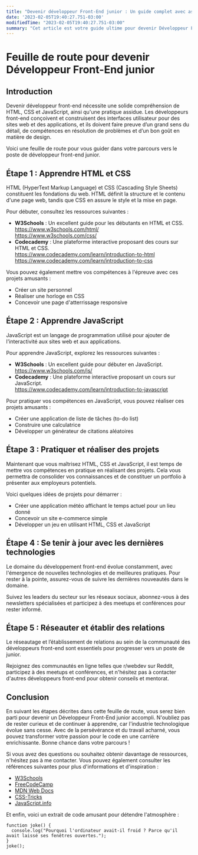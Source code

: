 ```yaml
---
title: "Devenir développeur Front-End junior : Un guide complet avec astuces, codes et ressources"
date: '2023-02-05T19:40:27.751-03:00'
modifiedTime: "2023-02-05T19:40:27.751-03:00"
summary: "Cet article est votre guide ultime pour devenir Développeur Front-End Junior. Avec des astuces, des ressources et des conseils étape par étape, ce guide complet vous aidera à atteindre vos objectifs de carrière et à devenir un développeur Front-End compétent."
---
```


# Feuille de route pour devenir Développeur Front-End junior

## Introduction

Devenir développeur front-end nécessite une solide compréhension de HTML, CSS et JavaScript, ainsi qu'une pratique assidue. Les développeurs front-end conçoivent et construisent des interfaces utilisateur pour des sites web et des applications, et ils doivent faire preuve d’un grand sens du détail, de compétences en résolution de problèmes et d’un bon goût en matière de design.

Voici une feuille de route pour vous guider dans votre parcours vers le poste de développeur front-end junior.

## Étape 1 : Apprendre HTML et CSS

HTML (HyperText Markup Language) et CSS (Cascading Style Sheets) constituent les fondations du web. HTML définit la structure et le contenu d'une page web, tandis que CSS en assure le style et la mise en page.

Pour débuter, consultez les ressources suivantes :

- **W3Schools** : Un excellent guide pour les débutants en HTML et CSS.  
  https://www.w3schools.com/html/  
  https://www.w3schools.com/css/
- **Codecademy** : Une plateforme interactive proposant des cours sur HTML et CSS.  
  https://www.codecademy.com/learn/introduction-to-html  
  https://www.codecademy.com/learn/introduction-to-css

Vous pouvez également mettre vos compétences à l'épreuve avec ces projets amusants :

- Créer un site personnel
- Réaliser une horloge en CSS
- Concevoir une page d'atterrissage responsive

## Étape 2 : Apprendre JavaScript

JavaScript est un langage de programmation utilisé pour ajouter de l'interactivité aux sites web et aux applications.

Pour apprendre JavaScript, explorez les ressources suivantes :

- **W3Schools** : Un excellent guide pour débuter en JavaScript.  
  https://www.w3schools.com/js/
- **Codecademy** : Une plateforme interactive proposant un cours sur JavaScript.  
  https://www.codecademy.com/learn/introduction-to-javascript

Pour pratiquer vos compétences en JavaScript, vous pouvez réaliser ces projets amusants :

- Créer une application de liste de tâches (to-do list)
- Construire une calculatrice
- Développer un générateur de citations aléatoires

## Étape 3 : Pratiquer et réaliser des projets

Maintenant que vous maîtrisez HTML, CSS et JavaScript, il est temps de mettre vos compétences en pratique en réalisant des projets. Cela vous permettra de consolider vos connaissances et de constituer un portfolio à présenter aux employeurs potentiels.

Voici quelques idées de projets pour démarrer :

- Créer une application météo affichant le temps actuel pour un lieu donné
- Concevoir un site e-commerce simple
- Développer un jeu en utilisant HTML, CSS et JavaScript

## Étape 4 : Se tenir à jour avec les dernières technologies

Le domaine du développement front-end évolue constamment, avec l'émergence de nouvelles technologies et de meilleures pratiques. Pour rester à la pointe, assurez-vous de suivre les dernières nouveautés dans le domaine.

Suivez les leaders du secteur sur les réseaux sociaux, abonnez-vous à des newsletters spécialisées et participez à des meetups et conférences pour rester informé.

## Étape 5 : Réseauter et établir des relations

Le réseautage et l’établissement de relations au sein de la communauté des développeurs front-end sont essentiels pour progresser vers un poste de junior.

Rejoignez des communautés en ligne telles que r/webdev sur Reddit, participez à des meetups et conférences, et n'hésitez pas à contacter d'autres développeurs front-end pour obtenir conseils et mentorat.

## Conclusion

En suivant les étapes décrites dans cette feuille de route, vous serez bien parti pour devenir un Développeur Front-End junior accompli. N'oubliez pas de rester curieux et de continuer à apprendre, car l'industrie technologique évolue sans cesse. Avec de la persévérance et du travail acharné, vous pouvez transformer votre passion pour le code en une carrière enrichissante. Bonne chance dans votre parcours !

Si vous avez des questions ou souhaitez obtenir davantage de ressources, n'hésitez pas à me contacter. Vous pouvez également consulter les références suivantes pour plus d'informations et d'inspiration :

- [W3Schools](https://www.w3schools.com/)
- [FreeCodeCamp](https://www.freecodecamp.org/)
- [MDN Web Docs](https://developer.mozilla.org/en-US/)
- [CSS-Tricks](https://css-tricks.com/)
- [JavaScript.info](https://javascript.info/)

Et enfin, voici un extrait de code amusant pour détendre l'atmosphère :

```
function joke() {
  console.log("Pourquoi l'ordinateur avait-il froid ? Parce qu'il avait laissé ses fenêtres ouvertes.");
}
joke();